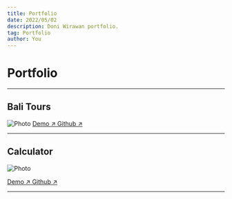 ```yaml
---
title: Portfolio
date: 2022/05/02
description: Doni Wirawan portfolio.
tag: Portfolio
author: You
---
```


# Portfolio



---
## Bali Tours

<Image
  src="/images/bali-tours.jpg"
  alt="Photo"
  width={1366}
  height={768}
  priority
  className="next-image"
/>
[Demo ↗ ](https://unsplash.com/photos/WeYamle9fDM) 
[Github ↗ ](https://github.com/)

---

## Calculator

<Image
  src="/images/calculator.gif"
  alt="Photo"
  width={1366}
  height={768}
  priority
  className="next-image"
/>

[Demo ↗ ](https://unsplash.com/photos/WeYamle9fDM) 
[Github ↗ ](https://github.com/)

---

